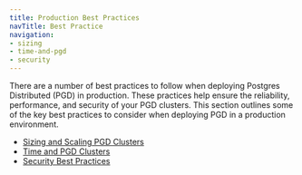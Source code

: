 ```yaml
---
title: Production Best Practices
navTitle: Best Practice
navigation:
- sizing
- time-and-pgd
- security
---
```


There are a number of best practices to follow when deploying Postgres Distributed (PGD) in production. These practices help ensure the reliability, performance, and security of your PGD clusters. This section outlines some of the key best practices to consider when deploying PGD in a production environment.

* [Sizing and Scaling PGD Clusters](/pgd/6/essential-how-to/production-best-practices/sizing)
* [Time and PGD Clusters](/pgd/6/essential-how-to/production-best-practices/time-and-pgd)
* [Security Best Practices](/pgd/6/essential-how-to/production-best-practices/security)

